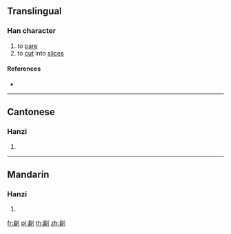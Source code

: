 ==Translingual==

===Han character===
{{Han char|rn=18|rad=刀|as=09|sn=11|four=|canj=IBLN|ids=⿰扁刂}}

# to [[pare]]
# to [[cut]] into [[slice]]s

====References====
* {{Han ref|kx=0142.090|hdz=10349.080|uh=34F2|ud=13554}}

----

==Cantonese==

===Hanzi===
{{yue-hanzi|jyut=[[pin3]]|y=pin3}}

# {{defn|lang=yue|sort=刀09}}

----

==Mandarin==

===Hanzi===
{{cmn-hanzi|pin=[[piān]] ([[pian1]])|wg=p'ien<sup>1</sup>}}

# {{defn|lang=cmn|sort=刀09}}

[[fr:㓲]]
[[pl:㓲]]
[[th:㓲]]
[[zh:㓲]]